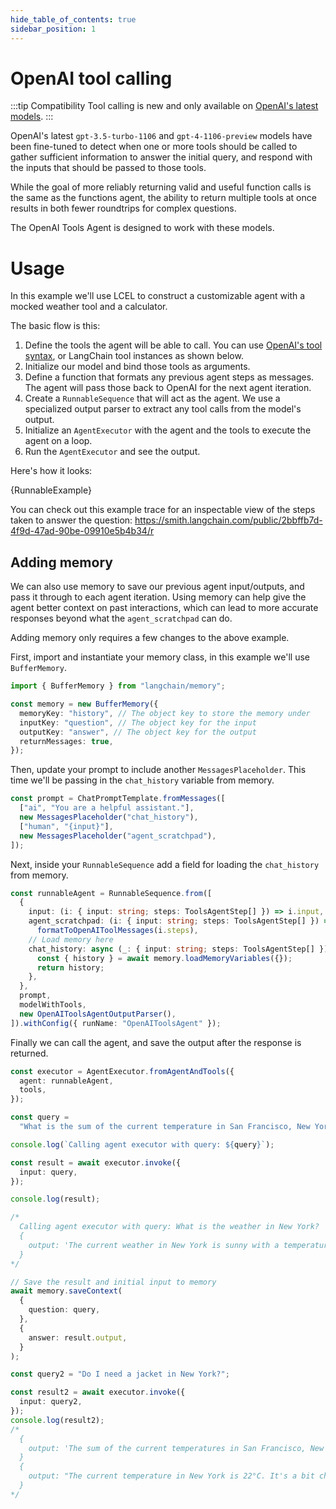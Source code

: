 ```yaml
---
hide_table_of_contents: true
sidebar_position: 1
---
```


# OpenAI tool calling

:::tip Compatibility
Tool calling is new and only available on [OpenAI's latest models](https://platform.openai.com/docs/guides/function-calling).
:::

OpenAI's latest `gpt-3.5-turbo-1106` and `gpt-4-1106-preview` models have been fine-tuned to detect when one or more tools should be called to gather sufficient information
to answer the initial query, and respond with the inputs that should be passed to those tools.

While the goal of more reliably returning valid and useful function calls is the same as the functions agent, the ability to return multiple tools at once results in
both fewer roundtrips for complex questions.

The OpenAI Tools Agent is designed to work with these models.


# Usage

In this example we'll use LCEL to construct a customizable agent with a mocked weather tool and a calculator.

The basic flow is this:

1. Define the tools the agent will be able to call. You can use [OpenAI's tool syntax](https://platform.openai.com/docs/guides/function-calling), or LangChain tool instances as shown below.
2. Initialize our model and bind those tools as arguments.
3. Define a function that formats any previous agent steps as messages. The agent will pass those back to OpenAI for the next agent iteration.
4. Create a `RunnableSequence` that will act as the agent. We use a specialized output parser to extract any tool calls from the model's output.
5. Initialize an `AgentExecutor` with the agent and the tools to execute the agent on a loop.
6. Run the `AgentExecutor` and see the output.

Here's how it looks:

<CodeBlock language="typescript">{RunnableExample}</CodeBlock>

You can check out this example trace for an inspectable view of the steps taken to answer the question: https://smith.langchain.com/public/2bbffb7d-4f9d-47ad-90be-09910e5b4b34/r

## Adding memory

We can also use memory to save our previous agent input/outputs, and pass it through to each agent iteration.
Using memory can help give the agent better context on past interactions, which can lead to more accurate responses beyond what the `agent_scratchpad` can do.

Adding memory only requires a few changes to the above example.

First, import and instantiate your memory class, in this example we'll use `BufferMemory`.

```typescript
import { BufferMemory } from "langchain/memory";
```

```typescript
const memory = new BufferMemory({
  memoryKey: "history", // The object key to store the memory under
  inputKey: "question", // The object key for the input
  outputKey: "answer", // The object key for the output
  returnMessages: true,
});
```

Then, update your prompt to include another `MessagesPlaceholder`. This time we'll be passing in the `chat_history` variable from memory.

```typescript
const prompt = ChatPromptTemplate.fromMessages([
  ["ai", "You are a helpful assistant."],
  new MessagesPlaceholder("chat_history"),
  ["human", "{input}"],
  new MessagesPlaceholder("agent_scratchpad"),
]);
```

Next, inside your `RunnableSequence` add a field for loading the `chat_history` from memory.

```typescript
const runnableAgent = RunnableSequence.from([
  {
    input: (i: { input: string; steps: ToolsAgentStep[] }) => i.input,
    agent_scratchpad: (i: { input: string; steps: ToolsAgentStep[] }) =>
      formatToOpenAIToolMessages(i.steps),
    // Load memory here
    chat_history: async (_: { input: string; steps: ToolsAgentStep[] }) => {
      const { history } = await memory.loadMemoryVariables({});
      return history;
    },
  },
  prompt,
  modelWithTools,
  new OpenAIToolsAgentOutputParser(),
]).withConfig({ runName: "OpenAIToolsAgent" });
```

Finally we can call the agent, and save the output after the response is returned.

```typescript
const executor = AgentExecutor.fromAgentAndTools({
  agent: runnableAgent,
  tools,
});

const query =
  "What is the sum of the current temperature in San Francisco, New York, and Tokyo?";

console.log(`Calling agent executor with query: ${query}`);

const result = await executor.invoke({
  input: query,
});

console.log(result);

/*
  Calling agent executor with query: What is the weather in New York?
  {
    output: 'The current weather in New York is sunny with a temperature of 66 degrees Fahrenheit. The humidity is at 54% and the wind is blowing at 6 mph. There is 0% chance of precipitation.'
  }
*/

// Save the result and initial input to memory
await memory.saveContext(
  {
    question: query,
  },
  {
    answer: result.output,
  }
);

const query2 = "Do I need a jacket in New York?";

const result2 = await executor.invoke({
  input: query2,
});
console.log(result2);
/*
  {
    output: 'The sum of the current temperatures in San Francisco, New York, and Tokyo is 104 degrees.'
  }
  {
    output: "The current temperature in New York is 22°C. It's a bit chilly, so you may want to bring a jacket with you."
  }
*/
```
